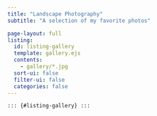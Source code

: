 ```yaml
---
title: "Landscape Photography"
subtitle: "A selection of my favorite photos" 

page-layout: full
listing:
  id: listing-gallery
  template: gallery.ejs
  contents:
    - gallery/*.jpg
  sort-ui: false
  filter-ui: false
  categories: false
---
```


```         
::: {#listing-gallery} :::
```
